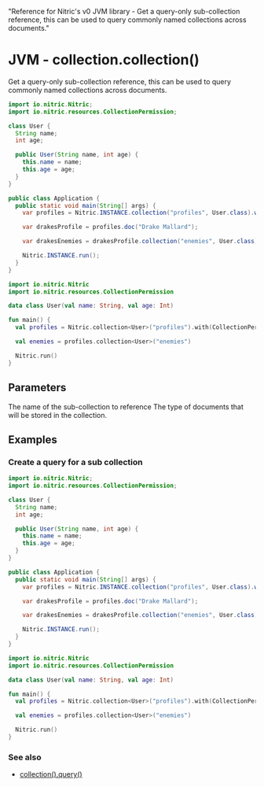   "Reference for Nitric's v0 JVM library - Get a query-only sub-collection reference, this can be used to query commonly named collections across documents."

# JVM - collection.collection()

Get a query-only sub-collection reference, this can be used to query commonly named collections across documents.

<CodeSwitcher>

```java
import io.nitric.Nitric;
import io.nitric.resources.CollectionPermission;

class User {
  String name;
  int age;

  public User(String name, int age) {
    this.name = name;
    this.age = age;
  }
}

public class Application {
  public static void main(String[] args) {
    var profiles = Nitric.INSTANCE.collection("profiles", User.class).with(CollectionPermission.Read);

    var drakesProfile = profiles.doc("Drake Mallard");

    var drakesEnemies = drakesProfile.collection("enemies", User.class);

    Nitric.INSTANCE.run();
  }
}
```

```kotlin
import io.nitric.Nitric
import io.nitric.resources.CollectionPermission

data class User(val name: String, val age: Int)

fun main() {
  val profiles = Nitric.collection<User>("profiles").with(CollectionPermission.Read)

  val enemies = profiles.collection<User>("enemies")

  Nitric.run()
}
```

</CodeSwitcher>

## Parameters

<Properties>
  <Property name="name" required type="String">
    The name of the sub-collection to reference
  </Property>
  <Property name="type" required type="Class<T>">
    The type of documents that will be stored in the collection.
  </Property>
</Properties>

## Examples

### Create a query for a sub collection

<CodeSwitcher>

```java
import io.nitric.Nitric;
import io.nitric.resources.CollectionPermission;

class User {
  String name;
  int age;

  public User(String name, int age) {
    this.name = name;
    this.age = age;
  }
}

public class Application {
  public static void main(String[] args) {
    var profiles = Nitric.INSTANCE.collection("profiles", User.class).with(CollectionPermission.Read);

    var drakesProfile = profiles.doc("Drake Mallard");

    var drakesEnemies = drakesProfile.collection("enemies", User.class);

    Nitric.INSTANCE.run();
  }
}
```

```kotlin
import io.nitric.Nitric
import io.nitric.resources.CollectionPermission

data class User(val name: String, val age: Int)

fun main() {
  val profiles = Nitric.collection<User>("profiles").with(CollectionPermission.Read)

  val enemies = profiles.collection<User>("enemies")

  Nitric.run()
}
```

</CodeSwitcher>

### See also

- [collection().query()](./collection-query)
